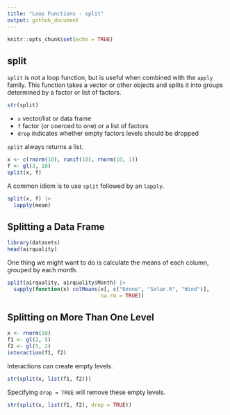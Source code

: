 ```yaml
---
title: "Loop Functions - split"
output: github_document
---
```


```r
knitr::opts_chunk$set(echo = TRUE)
```

## split

`split` is not a loop function, but is useful when combined with the `apply` family. This function takes a vector or other objects and splits it into groups determined by a factor or list of factors.

```r
str(split)
```

* `x` vector/list or data frame
* `f` factor (or coerced to one) or a list of factors
* `drop` indicates whether empty factors levels should be dropped

`split` always returns a list.

```r
x <- c(rnorm(10), runif(10), rnorm(10, 1))
f <- gl(3, 10)
split(x, f)
```

A common idiom is to use `split` followed by an `lapply`.

```r
split(x, f) |>
  lapply(mean)
```

## Splitting a Data Frame

```r
library(datasets)
head(airquality)
```

One thing we might want to do is calculate the means of each column, grouped by each month.

```r
split(airquality, airquality$Month) |>
  sapply(function(x) colMeans(x[, c("Ozone", "Solar.R", "Wind")], 
                              na.rm = TRUE))

```

## Splitting on More Than One Level

```r
x <- rnorm(10)
f1 <- gl(2, 5)
f2 <- gl(5, 2)
interaction(f1, f2)
```

Interactions can create empty levels.

```r
str(split(x, list(f1, f2)))
```

Specifying `drop = TRUE` will remove these empty levels.

```r
str(split(x, list(f1, f2), drop = TRUE))
```

